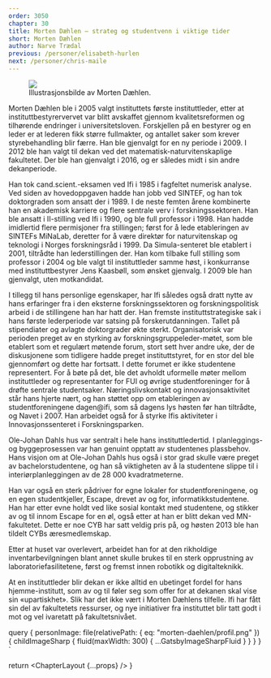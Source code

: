 ```yaml
---
order: 3050
chapter: 30
title: Morten Dæhlen — strateg og studentvenn i viktige tider
short: Morten Dæhlen
author: Narve Trædal
previous: /personer/elisabeth-hurlen
next: /personer/chris-maile
---
```



<Figure position="end">
  <Image src={props.data.personImage} />
  <Figcaption>Illustrasjonsbilde av Morten Dæhlen.</Figcaption>
</Figure>

Morten Dæhlen ble i 2005 valgt instituttets første instituttleder, etter at instituttbestyrervervet var 
blitt avskaffet gjennom kvalitetsreformen og tilhørende endringer i universitetsloven. Forskjellen på en 
bestyrer og en leder er at lederen fikk større fullmakter, og antallet saker som krever styrebehandling blir 
færre. Han ble gjenvalgt for en ny periode i 2009. I 2012 ble han valgt til dekan ved det 
matematisk-naturvitenskaplige fakultetet. Der ble han gjenvalgt i 2016, og er således midt i sin andre 
dekanperiode.

Han tok cand.scient.-eksamen ved Ifi i 1985 i fagfeltet numerisk analyse. Ved siden av hovedoppgaven hadde 
han jobb ved SINTEF, og han tok doktorgraden som ansatt der i 1989. I de neste femten årene kombinerte han en 
akademisk karriere og flere sentrale verv i forskningssektoren. Han ble ansatt i II-stilling ved Ifi i 1990, 
og ble full professor i 1998. Han hadde imidlertid flere permisjoner fra stillingen; først for å lede etableringen 
av SINTEFs MiNaLab, deretter for å være direktør for naturvitenskap og teknologi i Norges forskningsråd i 1999. 
Da Simula-senteret ble etablert i 2001, tiltrådte han lederstillingen der. Han kom tilbake full stilling som 
professor i 2004 og ble valgt til instituttleder samme høst, i konkurranse med instituttbestyrer Jens Kaasbøll, 
som ønsket gjenvalg. I 2009 ble han gjenvalgt, uten motkandidat.

I tillegg til hans personlige egenskaper, har Ifi således også dratt nytte av hans erfaringer fra i den 
eksterne forskningssektoren og forskningspolitisk arbeid i de stillingene han har hatt der. Han fremste 
instituttstrategiske sak i hans første lederperiode var satsing på forskerutdanningen. Tallet på stipendiater 
og avlagte doktorgrader økte sterkt. Organisatorisk var perioden preget av en styrking av 
forskningsgruppeleder-møtet, som ble etablert som et regulært møtende forum, stort sett hver andre uke, der de 
diskusjonene som tidligere hadde preget instituttstyret, for en stor del ble gjennomført og dette har fortsatt. 
I dette forumet er ikke studentene representert. For å bøte på det, ble det avholdt uformelle møter mellom 
instituttleder og representanter for FUI og øvrige studentforeninger for å drøfte sentrale studentsaker. 
Næringslivskontakt og innovasjonsaktivitet står hans hjerte nært, og han støttet opp om etableringen av 
studentforeningene dagen@ifi, som så dagens lys høsten før han tiltrådte, og Navet i 2007. Han arbeidet 
også for å styrke Ifis aktiviteter i Innovasjonssenteret i Forskningsparken.

Ole-Johan Dahls hus var sentralt i hele hans instituttledertid. I planleggings- og byggeprosessen var han 
genuint opptatt av studentenes plassbehov. Hans visjon om at Ole-Johan Dahls hus også i stor grad skulle være 
preget av bachelorstudentene, og han så viktigheten av å la studentene slippe til i interiørplanleggingen av 
de 28 000 kvadratmeterne.

Han var også en sterk pådriver for egne lokaler for studentforeningene, og en egen studentkjeller, Escape, 
drevet av og for, informatikkstudentene. Han har etter evne holdt ved like sosial kontakt med studentene, og 
stikker av og til innom Escape for en øl, også etter at han er blitt dekan ved MN-fakultetet. Dette er noe 
CYB har satt veldig pris på, og høsten 2013 ble han tildelt CYBs æresmedlemskap.

Etter at huset var overlevert, arbeidet han for at den rikholdige inventarbevilgningen blant annet skulle 
brukes til en sterk opprustning av laboratoriefasilitetene, først og fremst innen robotikk og digitalteknikk.

At en instituttleder blir dekan er ikke alltid en ubetinget fordel for hans hjemme-institutt, som av og til 
føler seg som offer for at dekanen skal vise sin «upartiskhet». Slik har det ikke vært i Morten Dæhlens tilfelle. 
Ifi har fått sin del av fakultetets ressurser, og nye initiativer fra instituttet blir tatt
godt i mot og vel ivaretatt på fakultetsnivået.

  query {
    personImage: file(relativePath: { eq: "morten-daehlen/profil.png" }) {
      childImageSharp {
        fluid(maxWidth: 300) {
          ...GatsbyImageSharpFluid
        }
      }
    }
  }
`

  return <ChapterLayout {...props} />
}
